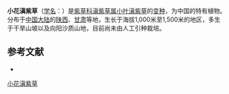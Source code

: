 {{multiple issues|
{{expand|time=2014-04-13T15:56:28+00:00}}
{{expert-subject|time=2014-04-13T15:56:28+00:00}}
{{no footnotes|time=2014-04-13T15:56:28+00:00}}
{{onesource|time=2014-04-13T15:56:28+00:00}}
}}
{{Infraspeciesbox
| name = 小花滇紫草
| status = 
| status_system = 
| image =
| genus = Onosma
| species link = 小叶滇紫草
| species = sinicum
| varietas = farreri
| authority = 
}}

'''小花滇紫草'''（[[学名|学名]]：{{lang|la|''Onosma sinicum'' var. ''farreri''}}）是[[紫草科|紫草科]][[滇紫草属|滇紫草属]][[小叶滇紫草|小叶滇紫草]]的[[变种|变种]]，为中国的特有植物。分布于[[中国大陆|中国大陆]]的[[陕西|陕西]]、[[甘肃|甘肃]]等地，生长于海拔1,000米至1,500米的地区，多生于干旱山坡以及向阳沙质山地，目前尚未由人工引种栽培。

== 参考文献 ==
<div class="references-small">
* {{cite web| url =http://www.bioinfo.cn/db05/KmzwSpecies.php?action=view&id=30771| title =小花滇紫草（变种）| work =《中国高等植物数据库全库》| publisher =中国科学院微生物研究所| author =昆明植物研究所| accessdate =2009-02-26| deadurl =yes| archiveurl =https://web.archive.org/web/20160305055222/http://www.bioinfo.cn/db05/KmzwSpecies.php?action=view&id=30771| archivedate =2016-03-05}}
</div>

[[Category:滇紫草属|小花滇紫草]]


{{植物小作品}}
